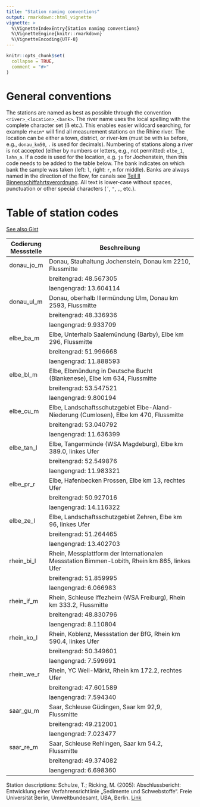 ```yaml
---
title: "Station naming conventions"
output: rmarkdown::html_vignette
vignette: >
  %\VignetteIndexEntry{Station naming conventions}
  %\VignetteEngine{knitr::rmarkdown}
  %\VignetteEncoding{UTF-8}
---
```


```r
knitr::opts_chunk$set(
  collapse = TRUE,
  comment = "#>"
)
```

# General conventions
The stations are named as best as possible through the convention `<river>_<location>_<bank>`. The river name uses the local spelling with the complete character set (ß etc.). This enables easier wildcard searching, for example `rhein*` will find all measurement stations on the Rhine river. The location can be either a town, district, or river-km (must be with `km` before, e.g., `donau_km50`, `.` is used for decimals). Numbering of stations along a river is not accepted (either by numbers or letters, e.g., not permitted: `elbe_1`, `lahn_a`. If a code is used for the location, e.g. `jo` for Jochenstein, then this code needs to be added to the table below. The bank indicates on which bank the sample was taken (left: `l`, right: `r`, `m` for middle). Banks are always named in the direction of the flow, for canals see [Teil II Binnenschiffahrtsverordnung](https://elwis.de/DE/Schifffahrtsrecht/Binnenschifffahrtsrecht/BinSchStrO/Zweiter-Teil/Zweiter-Teil-node.html). All text is lower-case without spaces, punctuation or other special characters (`´`, `"`, `,`, etc.).

# Table of station codes  
[See also Gist](https://gist.github.com/ksjewell/df3f8c0be02a5f0bea7e7e8ab75b0eac)      

|Codierung Messstelle|Beschreibung                                                                                 |
|--------------------|---------------------------------------------------------------------------------------------|
|donau_jo_m          |Donau, Stauhaltung Jochenstein, Donau km 2210, Flussmitte                                    |
|                    | breitengrad: 48.567305                                                                     |
|                    | laengengrad: 13.604114                                                                     |
|donau_ul_m          |Donau, oberhalb Illermündung Ulm, Donau km 2593, Flussmitte                                  |
|                    | breitengrad: 48.336936                                                                     |
|                    | laengengrad: 9.933709                                                                      |
|elbe_ba_m           |Elbe, Unterhalb Saalemündung (Barby), Elbe km 296, Flussmitte                                |
|                    | breitengrad: 51.996668                                                                     |
|                    | laengengrad: 11.888593                                                                     |
|elbe_bl_m           |Elbe, Elbmündung in Deutsche Bucht (Blankenese), Elbe km 634, Flussmitte                     |
|                    | breitengrad: 53.547521                                                                     |
|                    | laengengrad: 9.800194                                                                      |
|elbe_cu_m           |Elbe, Landschaftsschutzgebiet Elbe-Aland-Niederung (Cumlosen), Elbe km 470, Flussmitte       |
|                    | breitengrad: 53.040792                                                                     |
|                    | laengengrad: 11.636399                                                                     |
|elbe_tan_l          |Elbe, Tangermünde (WSA Magdeburg), Elbe km 389.0, linkes Ufer                                |
|                    | breitengrad: 52.549876                                                                     |
|                    | laengengrad: 11.983321                                                                     |
|elbe_pr_r           |Elbe, Hafenbecken Prossen, Elbe km 13, rechtes Ufer                                          |
|                    | breitengrad: 50.927016                                                                     |
|                    | laengengrad: 14.116322                                                                     |
|elbe_ze_l           |Elbe, Landschaftsschutzgebiet Zehren, Elbe km 96, linkes Ufer                                |
|                    | breitengrad: 51.264465                                                                     |
|                    | laengengrad: 13.402703                                                                     |
|rhein_bi_l          |Rhein, Messplattform der Internationalen Messstation Bimmen-Lobith, Rhein km 865, linkes Ufer|
|                    | breitengrad: 51.859995                                                                     |
|                    | laengengrad: 6.066983                                                                      |
|rhein_if_m          |Rhein, Schleuse Iffezheim (WSA Freiburg), Rhein km 333.2, Flussmitte                         |
|                    | breitengrad: 48.830796                                                                     |
|                    | laengengrad: 8.110804                                                                      |
|rhein_ko_l          |Rhein, Koblenz, Messstation der BfG, Rhein km 590.4, linkes Ufer                             |
|                    | breitengrad: 50.349601                                                                     |
|                    | laengengrad: 7.599691                                                                      |
|rhein_we_r          |Rhein, YC Weil-Märkt, Rhein km 172.2, rechtes Ufer                                           |
|                    | breitengrad: 47.601589                                                                     |
|                    | laengengrad: 7.594340                                                                      |
|saar_gu_m           |Saar, Schleuse Güdingen, Saar km 92,9, Flussmitte                                            |
|                    | breitengrad: 49.212001                                                                     |
|                    | laengengrad: 7.023477                                                                      |
|saar_re_m           |Saar, Schleuse Rehlingen, Saar km 54.2, Flussmitte                                           |
|                    | breitengrad: 49.374082                                                                     |
|                    | laengengrad: 6.698360                                                                      |

Station descriptions: Schulze, T.; Ricking, M. (2005): Abschlussbericht: Entwicklung einer Verfahrensrichtlinie „Sedimente und Schwebstoffe“. Freie Universität Berlin, Umweltbundesamt,  UBA, Berlin. [Link](https://www.umweltbundesamt.de/publikationen/entwicklung-einer-verfahrensrichtlinie-sedimente)

<!-- Copyright 2025 Bundesanstalt für Gewässerkunde -->
<!-- This file is part of ntsportal -->
